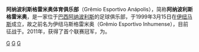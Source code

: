 {{Unreferenced|time=2020-09-28T05:07:13+00:00}}
{{Infobox football club
| clubname      = 阿纳波利斯格雷米奥<br/><small>Grêmio Anápolis</small>
| image         = 
| caption       = 
| fullname      = Grêmio Esportivo Anápolis
| nickname      = Azulão Anapolino
| founded       = {{Start date and age|1999|Mar|15|mf=yes}}
| dissolved     = 
| ground        = {{BRA}}，[[阿纳波利斯|阿纳波利斯]]，{{link-pt|Estádio Jonas Duarte}}
| capacity      = 17,800
| owntitle      = 
| owner         = 
| chrtitle      = 主席
| chairman      = Maxwell Teles Guimarães
| mgrtitle      = 主教练
| manager       = Marcelino Correia
| league        = 
| season        = 
| position      = 
| website       = 
| kit_alt1      = 
| pattern_la1   = _cruzeiro0708g2
| pattern_b1    = _cruzeiro0708g2
| pattern_ra1   = _cruzeiro0708g2
| pattern_sh1   = _cruzeiro0708g2
| pattern_so1   = _cruzeiro0708g2
| leftarm1      = 0096D1
| body1         = 0096D1
| rightarm1     = 0096D1
| shorts1       = 0096D1
| socks1        = 0096D1
| kit_alt2      = 
| pattern_la2   = _cruzeiro0708a
| pattern_b2    = _cruzeiro0708a
| pattern_ra2   = _cruzeiro0708a
| pattern_sh2   = _cruzeiro0708a
| pattern_so2   = _cruzeiro0708a 
| leftarm2      = FFFFFF
| body2         = FFFFFF
| rightarm2     = FFFFFF
| shorts2       = FFFFFF
| socks2        = FFFFFF
| kit_alt3      = 
| pattern_la3   = 
| pattern_b3    = 
| pattern_ra3   = 
| pattern_sh3   = 
| pattern_so3   = 
| pattern_name3 = 
| leftarm3      = 
| body3         = 
| rightarm3     = 
| shorts3       = 
| socks3        = 
| American      = true
}}
'''阿纳波利斯格雷米奥体育俱乐部'''（Grêmio Esportivo Anápolis），简称'''阿纳波利斯格雷米奥'''，是一家位于[[巴西|巴西]][[阿纳波利斯|阿纳波利斯]]的足球俱乐部，于1999年3月15日在[[伊纽马斯|伊纽马斯]]成立，故之前名为伊纽马斯格雷米奥（Grêmio Esportivo Inhumense），目前征战于{{link-pt|巴西戈亚斯州足球锦标赛|Campeonato Goiano de Futebol}}。2011年，获得了首个联赛冠军，为{{link-pt|巴西戈亚斯州足球乙级锦标赛|Campeonato Goiano de Futebol - Segunda Divisão}}。
[[Category:巴西足球俱乐部|G]]
[[Category:1999年建立的足球俱乐部|G]]
[[Category:戈亚斯州|G]]